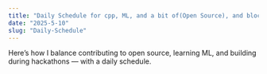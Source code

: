 ```yaml
---
title: "Daily Schedule for cpp, ML, and a bit of(Open Source), and blockchain"
date: "2025-5-10"
slug: "Daily-Schedule"
---
```


Here’s how I balance contributing to open source, learning ML, and building during hackathons — with a daily schedule.
